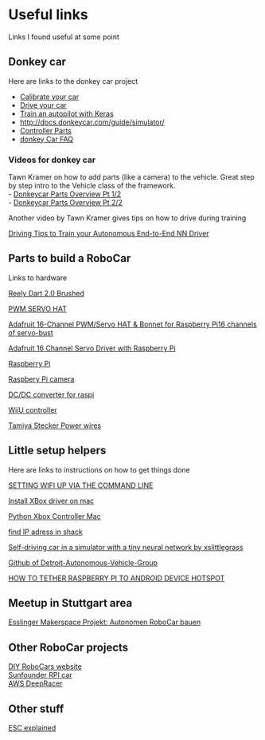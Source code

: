 # Useful links
Links I found useful at some point 


## Donkey car
Here are links to the donkey car project

- [Calibrate your car](http://docs.donkeycar.com/guide/calibrate/)
- [Drive your car](http://docs.donkeycar.com/guide/get_driving/)
- [Train an autopilot with Keras](http://docs.donkeycar.com/guide/train_autopilot/)
- [http://docs.donkeycar.com/guide/simulator/](http://docs.donkeycar.com/guide/simulator/)
- [Controller Parts](http://docs.donkeycar.com/parts/controllers/#physical-joystick-controller)
- [donkey Car FAQ](http://www.donkeycar.com/faq)

### Videos for donkey car

Tawn Kramer on how to add parts (like a camera) to the vehicle. Great step by step intro to the Vehicle class of the framework.  
- [Donkeycar Parts Overview Pt 1/2](https://www.youtube.com/watch?v=YZ4ESrtfShs)    
- [Donkeycar Parts Overview Pt 2/2](https://www.youtube.com/watch?v=G1JjAw_NdnE)

Another video by Tawn Kramer gives tips on how to drive during training

[Driving Tips to Train your Autonomous End-to-End NN Driver](https://www.youtube.com/watch?v=4fXbDf_QWM4&feature=youtu.be)

## Parts to build a RoboCar
Links to hardware 

[Reely Dart 2.0 Brushed](https://www.conrad.de/de/reely-dart-20-brushed-110-rc-modellauto-elektro-buggy-heckantrieb-100-premium-rtr-24-ghz-inkl-akku-ladegeraet-und-s-1605712.html)  

[PWM SERVO HAT](https://www.reichelt.de/raspberry-pi-servo-hat-16-kanal-pwm-rpi-servo-hat-p235533.html?)  

[Adafruit 16-Channel PWM/Servo HAT & Bonnet for Raspberry Pi16 channels of servo-bust](https://learn.adafruit.com/adafruit-16-channel-pwm-servo-hat-for-raspberry-pi/overview)

[Adafruit 16 Channel Servo Driver with Raspberry Pi](https://cdn-learn.adafruit.com/downloads/pdf/adafruit-16-channel-servo-driver-with-raspberry-pi.pdf )  

[Raspberry Pi](https://www.reichelt.de/raspberry-pi-3-b-4x-1-2-ghz-1-gb-ram-wlan-bt-raspberry-pi-3-p164977.html?r=1)  

[Raspbery Pi camera](https://www.amazon.de/dp/B00N1YJKFS/ref=pe_3044161_189395811_TE_dp_1)  

[DC/DC converter for raspi](https://www.reichelt.de/entwicklerboards-spannungsregler-6-40-v-dc-auf-2x-usb-5v-3a-debo-dc-2xusb-p242778.html?PROVID=2788&gclid=CjwKCAiA4OvhBRAjEiwAU2FoJaCWbrXYqhuMADE3wArHLnltplldPHPumAXmfit7bQZUbyxtnIbwhRoCvqAQAvD_BwE&&r=1)  

[WiiU controller](https://www.amazon.de/dp/B06XSB2TXQ/ref=pe_3044161_185740101_TE_item)  

[Tamiya Stecker Power wires](https://www.amazon.de/gp/product/B01I1N73TI/ref=ppx_yo_dt_b_asin_title_o04__o00_s00?ie=UTF8&psc=1) 


## Little setup helpers
Here are links to instructions on how to get things done

[SETTING WIFI UP VIA THE COMMAND LINE](https://www.raspberrypi.org/documentation/configuration/wireless/wireless-cli.md "DOCUMENTATION > CONFIGURATION > WIRELESS > WIRELESS-CLI")

[Install XBox driver on mac]( https://github.com/360Controller/360Controller/releases)

[Python Xbox Controller Mac](http://www.philipzucker.com/python-xbox-controller-mac/)  

[find IP adress in shack](http://leases.shack/#/)  


[Self-driving car in a simulator with a tiny neural network by xslittlegrass](https://github.com/xslittlegrass/CarND-Behavioral-Cloning)


[Github of Detroit-Autonomous-Vehicle-Group](https://github.com/Sashulik/Detroit-Autonomous-Vehicle-Group)

[HOW TO TETHER RASPBERRY PI TO ANDROID DEVICE HOTSPOT](http://onlineshouter.com/how-to-tether-raspberry-pi-to-android-device-hotspot/ )


## Meetup in Stuttgart area


[Esslinger Makerspace Projekt: Autonomen RoboCar bauen](https://www.meetup.com/Esslingen-Makerspace/ "Homepage of the meetup")


## Other RoboCar projects

[DIY RoboCars website](https://diyrobocars.com)  
[Sunfounder RPI car ](https://www.sunfounder.com/rpi-car.html)  
[AWS DeepRacer](https://aws.amazon.com/deepracer/)  

## Other stuff

[ESC explained](https://en.wikipedia.org/wiki/Electronic_speed_control) 






